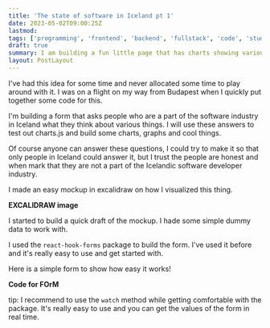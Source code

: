 ```yaml
---
title: 'The state of software in Iceland pt 1'
date: 2023-05-02T09:00:25Z
lastmod:
tags: ['programming', 'frontend', 'backend', 'fullstack', 'code', 'study']
draft: true
summary: I am building a fun little page that has charts showing various things about the software developers in Iceland
layout: PostLayout
---
```


I've had this idea for some time and never allocated some time to play around with it. I was on a flight on my way from Budapest when I quickly put together some code for this.

I'm building a form that asks people who are a part of the software industry in Iceland what they think about various things.
I will use these answers to test out charts.js and build some charts, graphs and cool things.

Of course anyone can answer these questions, I could try to make it so that only people in Iceland could answer it, but I trust the people are honest and when mark that they are not a part of the Icelandic software developer industry.

I made an easy mockup in excalidraw on how I visualized this thing.

**EXCALIDRAW image**

I started to build a quick draft of the mockup. I hade some simple dummy data to work with.

I used the `react-hook-forms` package to build the form. I've used it before and it's really easy to use and get started with.

Here is a simple form to show how easy it works!

**Code for FOrM**

tip: I recommend to use the `watch` method while getting comfortable with the package. It's really easy to use and you can get the values of the form in real time.
